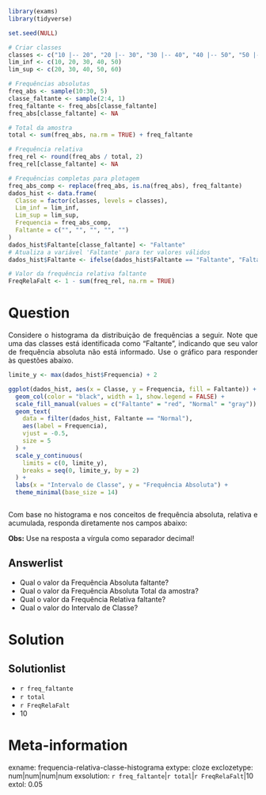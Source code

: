 ```r
library(exams)
library(tidyverse)

set.seed(NULL)

# Criar classes
classes <- c("10 |-- 20", "20 |-- 30", "30 |-- 40", "40 |-- 50", "50 |-- 60")
lim_inf <- c(10, 20, 30, 40, 50)
lim_sup <- c(20, 30, 40, 50, 60)

# Frequências absolutas
freq_abs <- sample(10:30, 5)
classe_faltante <- sample(2:4, 1)
freq_faltante <- freq_abs[classe_faltante]
freq_abs[classe_faltante] <- NA

# Total da amostra
total <- sum(freq_abs, na.rm = TRUE) + freq_faltante

# Frequência relativa
freq_rel <- round(freq_abs / total, 2)
freq_rel[classe_faltante] <- NA

# Frequências completas para plotagem
freq_abs_comp <- replace(freq_abs, is.na(freq_abs), freq_faltante)
dados_hist <- data.frame(
  Classe = factor(classes, levels = classes),
  Lim_inf = lim_inf,
  Lim_sup = lim_sup,
  Frequencia = freq_abs_comp,
  Faltante = c("", "", "", "", "")
)
dados_hist$Faltante[classe_faltante] <- "Faltante"
# Atualiza a variável 'Faltante' para ter valores válidos
dados_hist$Faltante <- ifelse(dados_hist$Faltante == "Faltante", "Faltante", "Normal")

# Valor da frequência relativa faltante
FreqRelaFalt <- 1 - sum(freq_rel, na.rm = TRUE)
```

Question
========
<p style="text-align: justify;">Considere o histograma da distribuição de frequências a seguir. Note que uma das classes está identificada como "Faltante", indicando que seu valor de frequência absoluta não está informado. Use o gráfico para responder às questões abaixo.</p>

```r
limite_y <- max(dados_hist$Frequencia) + 2

ggplot(dados_hist, aes(x = Classe, y = Frequencia, fill = Faltante)) +
  geom_col(color = "black", width = 1, show.legend = FALSE) +
  scale_fill_manual(values = c("Faltante" = "red", "Normal" = "gray")) +
  geom_text(
    data = filter(dados_hist, Faltante == "Normal"),
    aes(label = Frequencia),
    vjust = -0.5,
    size = 5
  ) +
  scale_y_continuous(
    limits = c(0, limite_y),
    breaks = seq(0, limite_y, by = 2)
  ) +
  labs(x = "Intervalo de Classe", y = "Frequência Absoluta") +
  theme_minimal(base_size = 14)



```

<p style="text-align: justify;">Com base no histograma e nos conceitos de frequência absoluta, relativa e acumulada, responda diretamente nos campos abaixo:</p>

**Obs:** Use na resposta a vírgula como separador decimal!

Answerlist
----------
* Qual o valor da Frequência Absoluta faltante?  
* Qual o valor da Frequência Absoluta Total da amostra?
* Qual o valor da Frequência Relativa faltante?
* Qual o valor do Intervalo de Classe?

Solution
========
Solutionlist
------------
* `r freq_faltante`
* `r total`
* `r FreqRelaFalt`
* 10

Meta-information
================
exname: frequencia-relativa-classe-histograma
extype: cloze
exclozetype: num|num|num|num
exsolution: `r freq_faltante`|`r total`|`r FreqRelaFalt`|10
extol: 0.05
